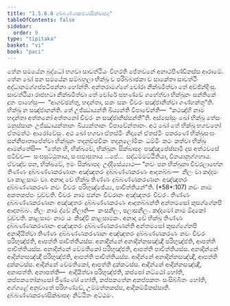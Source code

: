 ```yaml
---
title: "1.5.6.8 දුබ්බණ්ණකරණසික්ඛාපද"
tableOfContents: false
sidebar:
  order: 9
type: "tipitaka"
basket: "vi"
book: "paci"
---
```



<DynamicBreadcrumb />

<Division number="367" book="paci">

<Paragraph number="1119" book="paci">
තේන සමයේන බුද්ධෝ භගවා සාවත්ථියං විහරති ජේතවනේ අනාථපිණ්ඩිකස්ස ආරාමේ. තේන ඛෝ පන සමයේන සම්බහුලා භික්ඛූ ච පරිබ්බාජකා ච සාකේතා සාවත්ථිං අද්ධානමග්ගප්පටිපන්නා හෝන්ති. අන්තරාමග්ගේ චෝරා නික්ඛමිත්වා තේ අච්ඡින්දිංසු. සාවත්ථියා රාජභටා නික්ඛමිත්වා තේ චෝරේ සභණ්ඩේ ගහේත්වා භික්ඛූනං සන්තිකේ දූතං පාහේසුං—  “ආගච්ඡන්තු, භදන්තා, සකං සකං චීවරං සඤ්ජානිත්වා ගණ්හන්තූ”ති. භික්ඛූ න සඤ්ජානන්ති. තේ උජ්ඣායන්ති ඛිය්‍යන්ති විපාචේන්ති—  “කථඤ්හි නාම භදන්තා අත්තනෝ අත්තනෝ චීවරං න සඤ්ජානිස්සන්තී”ති.
</Paragraph>

<Paragraph number="1120" book="paci">
අස්සෝසුං ඛෝ භික්ඛූ තේසං මනුස්සානං උජ්ඣායන්තානං ඛිය්‍යන්තානං විපාචේන්තානං. අථ ඛෝ තේ භික්ඛූ භගවතෝ ඒතමත්ථං ආරෝචේසුං. අථ ඛෝ භගවා ඒතස්මිං නිදානේ ඒතස්මිං පකරණේ භික්ඛුසංඝං සන්නිපාතාපේත්වා භික්ඛූනං තදනුච්ඡවිකං තදනුලෝමිකං ධම්මිං කථං කත්වා භික්ඛූ ආමන්තේසි—  “තේන හි, භික්ඛවේ, භික්ඛූනං සික්ඛාපදං පඤ්ඤපේස්සාමි දස අත්ථවසේ පටිච්ච—  සංඝසුට්ඨුතාය, සංඝඵාසුතාය …පේ…  සද්ධම්මට්ඨිතියා, විනයානුග්ගහාය. ඒවඤ්ච පන, භික්ඛවේ, ඉමං සික්ඛාපදං උද්දිසේය්‍යාථ—
</Paragraph>

</Division>
<Division number="368" book="paci">

<Paragraph number="1121" book="paci">
<Emphasis>“නවං පන භික්ඛුනා චීවරලාභේන තිණ්ණං දුබ්බණ්ණකරණානං අඤ්ඤතරං දුබ්බණ්ණකරණං ආදාතබ්බං—  නීලං වා කද්දමං වා කාළසාමං වා. අනාදා</Emphasis> <Emphasis>චේ භික්ඛු තිණ්ණං දුබ්බණ්ණකරණානං අඤ්ඤතරං දුබ්බණ්ණකරණං නවං චීවරං පරිභුඤ්ජේය්‍ය, පාචිත්තියන්”</Emphasis>ති. (*58*:<Emphasis>107</Emphasis>)
</Paragraph>

</Division>
<Division number="369" book="paci">

<Paragraph number="1122" book="paci">
<Emphasis>නවං</Emphasis> නාම අකතකප්පං වුච්චති.
</Paragraph>

<Paragraph number="1123" book="paci">
<Emphasis>චීවරං</Emphasis> නාම ඡන්නං චීවරානං අඤ්ඤතරං චීවරං.
</Paragraph>

<Paragraph number="1124" book="paci">
<Emphasis>තිණ්ණං දුබ්බණ්ණකරණානං අඤ්ඤතරං දුබ්බණ්ණකරණං ආදාතබ්බන්</Emphasis>ති අන්තමසෝ කුසග්ගේනපි ආදාතබ්බං.
</Paragraph>

<Paragraph number="1125" book="paci">
<Emphasis>නීලං</Emphasis> නාම ද්වේ නීලානි—  කංසනීලං, පලාසනීලං.
</Paragraph>

<Paragraph number="1126" book="paci">
<Emphasis>කද්දමෝ</Emphasis> නාම ඕදකෝ වුච්චති.
</Paragraph>

<Paragraph number="1127" book="paci">
<Emphasis>කාළසාමං</Emphasis> නාම යං කිඤ්චි කාළසාමකං.
</Paragraph>

<Paragraph number="1128" book="paci">
<Emphasis>අනාදා චේ භික්ඛු තිණ්ණං දුබ්බණ්ණකරණානං අඤ්ඤතරං දුබ්බණ්ණකරණන්</Emphasis>ති අන්තමසෝ කුසග්ගේනපි අනාදියිත්වා තිණ්ණං දුබ්බණ්ණකරණානං අඤ්ඤතරං දුබ්බණ්ණකරණං නවං චීවරං පරිභුඤ්ජති, ආපත්ති පාචිත්තියස්ස.
</Paragraph>

</Division>
<Division number="370" book="paci">

<Paragraph number="1129" book="paci">
අනාදින්නේ අනාදින්නසඤ්ඤී පරිභුඤ්ජති, ආපත්ති පාචිත්තියස්ස. අනාදින්නේ වේමතිකෝ පරිභුඤ්ජති, ආපත්ති පාචිත්තියස්ස. අනාදින්නේ ආදින්නසඤ්ඤී පරිභුඤ්ජති, ආපත්ති පාචිත්තියස්ස.
</Paragraph>

<Paragraph number="1130" book="paci">
ආදින්නේ අනාදින්නසඤ්ඤී, ආපත්ති දුක්කටස්ස. ආදින්නේ වේමතිකෝ, ආපත්ති දුක්කටස්ස. ආදින්නේ ආදින්නසඤ්ඤී, අනාපත්ති.
</Paragraph>

</Division>
<Division number="371" book="paci">

<Paragraph number="1131" book="paci">
අනාපත්ති—  ආදියිත්වා පරිභුඤ්ජති, කප්පෝ නට්ඨෝ හෝති, කප්පකතෝකාසෝ ජිණ්ණෝ හෝති, කප්පකතේන අකප්පකතං සංසිබ්බිතං හෝති, අග්ගළේ අනුවාතේ පරිභණ්ඩේ, උම්මත්තකස්ස, ආදිකම්මිකස්සාති.

</Paragraph>
</Division>

<Paragraph number="1132" type="center" book="paci">
දුබ්බණ්ණකරණසික්ඛාපදං නිට්ඨිතං අට්ඨමං.
</Paragraph>